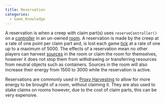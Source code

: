 ```yaml
---
title: Reservation
categories:
  - Game_Knowledge
---
```


A reservation is when a creep with claim part(s) uses `reserveController()` on a [controller](/StructureController) in an un-owned [room](/Room). A reservation is made by the creep at a rate of one point per claim part and, is lost each game [tick](/Tick) at a rate of one up to a maximum of 5000. The effects of a reservation mean no other players can harvest [sources](/Source) in the room or claim the room for themselves, however it does not stop them from withdrawing or transferring resources from neutral objects such as containers. Sources in the room will also increase their energy from 1500 to 3000 while the reservation is active.

Reservations are commonly used in [Proxy Harvesting](/Proxy_Harvesting) to allow for more energy to be brought of a room, without claiming it. They are also used to stake claims on rooms however, due to the cost of claim parts, this can be very expensive.
